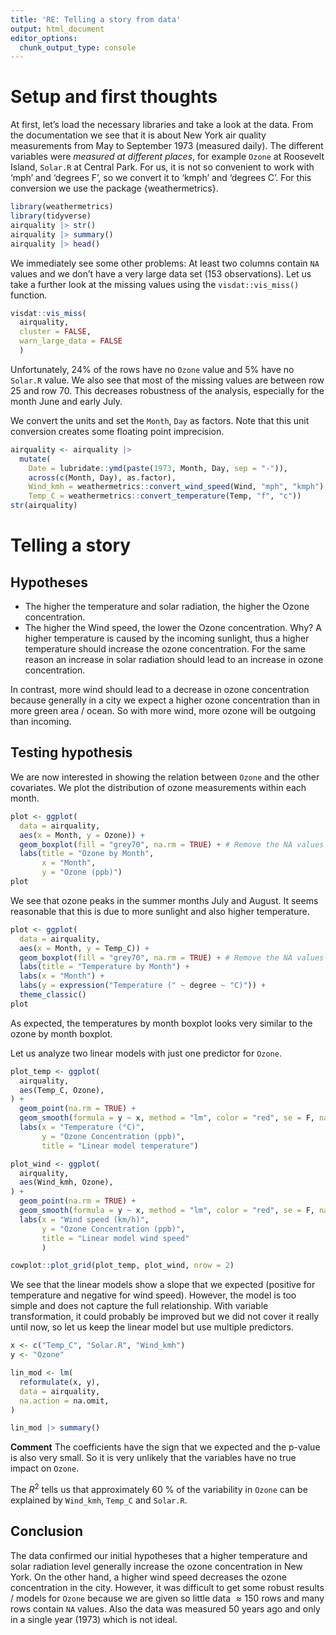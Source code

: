 ```yaml
---
title: 'RE: Telling a story from data'
output: html_document
editor_options: 
  chunk_output_type: console
---
```


# Setup and first thoughts
At first, let's load the necessary libraries and take a look at the data. From the documentation we see that it is about New York air quality measurements from May to September 1973 (measured daily).
The different variables were *measured at different places*, for example `Ozone` at Roosevelt Island, `Solar.R` at Central Park.
For us, it is not so convenient to work with 'mph' and 'degrees F', so we convert it to 'kmph' and 'degrees C'. For this conversion we use the package {weathermetrics}.


```r
library(weathermetrics)
library(tidyverse)
airquality |> str()
airquality |> summary()
airquality |> head()
```

We immediately see some other problems: At least two columns contain `NA` values and we don't have a very large data set (153 observations).
Let us take a further look at the missing values using the `visdat::vis_miss()` function.

```r
visdat::vis_miss(
  airquality,
  cluster = FALSE, 
  warn_large_data = FALSE
  )
```

Unfortunately, 24% of the rows have no `Ozone` value and 5% have no `Solar.R` value.
We also see that most of the missing values are between row 25 and row 70.
This decreases robustness of the analysis, especially for the month June and early July.

We convert the units and set the `Month`, `Day` as factors. Note that this unit conversion creates some floating point imprecision.

```r
airquality <- airquality |> 
  mutate(
    Date = lubridate::ymd(paste(1973, Month, Day, sep = "-")),
    across(c(Month, Day), as.factor),
    Wind_kmh = weathermetrics::convert_wind_speed(Wind, "mph", "kmph"),
    Temp_C = weathermetrics::convert_temperature(Temp, "f", "c"))
str(airquality)
```

# Telling a story

## Hypotheses
- The higher the temperature and solar radiation, the higher the Ozone concentration.
- The higher the Wind speed, the lower the Ozone concentration.
Why? 
A higher temperature is caused by the incoming sunlight, thus a higher temperature should increase the ozone concentration.
For the same reason an increase in solar radiation should lead to an increase in ozone concentration.

In contrast, more wind should lead to a decrease in ozone concentration because generally in a city we expect a higher ozone concentration than in more green area / ocean. So with more wind, more ozone will be outgoing than incoming.

## Testing hypothesis
We are now interested in showing the relation between `Ozone` and the other covariates.
We plot the distribution of ozone measurements within each month.

```r
plot <- ggplot(
  data = airquality,
  aes(x = Month, y = Ozone)) +
  geom_boxplot(fill = "grey70", na.rm = TRUE) + # Remove the NA values
  labs(title = "Ozone by Month",
       x = "Month",
       y = "Ozone (ppb)")
plot
```

We see that ozone peaks in the summer months July and August. It seems reasonable that this is due to more sunlight and also higher temperature.

```r
plot <- ggplot(
  data = airquality,
  aes(x = Month, y = Temp_C)) +
  geom_boxplot(fill = "grey70", na.rm = TRUE) + # Remove the NA values
  labs(title = "Temperature by Month") +
  labs(x = "Month") +
  labs(y = expression("Temperature (" ~ degree ~ "C)")) +
  theme_classic()
plot
```

As expected, the temperatures by month boxplot looks very similar to the ozone by month boxplot.

Let us analyze two linear models with just one predictor for `Ozone`.

```r
plot_temp <- ggplot(
  airquality,
  aes(Temp_C, Ozone),
) +
  geom_point(na.rm = TRUE) +
  geom_smooth(formula = y ~ x, method = "lm", color = "red", se = F, na.rm = TRUE) +
  labs(x = "Temperature (°C)",
       y = "Ozone Concentration (ppb)",
       title = "Linear model temperature")

plot_wind <- ggplot(
  airquality,
  aes(Wind_kmh, Ozone),
) +
  geom_point(na.rm = TRUE) +
  geom_smooth(formula = y ~ x, method = "lm", color = "red", se = F, na.rm = TRUE) +
  labs(x = "Wind speed (km/h)",
       y = "Ozone Concentration (ppb)",
       title = "Linear model wind speed"
       )

cowplot::plot_grid(plot_temp, plot_wind, nrow = 2)
```

We see that the linear models show a slope that we expected (positive for temperature and negative for wind speed). However, the model is too simple and does not capture the full relationship. With variable transformation, it could probably be improved but we did not cover it really until now, so let us keep the linear model but use multiple predictors.

```r
x <- c("Temp_C", "Solar.R", "Wind_kmh")
y <- "Ozone"

lin_mod <- lm(
  reformulate(x, y),
  data = airquality,
  na.action = na.omit,
)

lin_mod |> summary()
```

**Comment**
The coefficients have the sign that we expected and the p-value is also very small. So it is very unlikely that the variables have no true impact on `Ozone`.

The $R^2$ tells us that approximately 60 \% of the variability in `Ozone` can be explained by `Wind_kmh`, `Temp_C` and `Solar.R`.


## Conclusion
The data confirmed our initial hypotheses that a higher temperature and solar radiation level generally increase the ozone concentration in New York. On the other hand, a higher wind speed decreases the ozone concentration in the city. However, it was difficult to get some robust results / models for `Ozone` because we are given so little data $\approx 150$ rows and many rows contain `NA` values. Also the data was measured 50 years ago and only in a single year (1973) which is not ideal.
